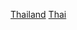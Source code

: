 {{Portal|泰國|體育運動}}
{{Year by category
|m=2
|c=0
|d=0
|y=9
|cat=泰國體育
|sortkey=體育
|parent= 各年份泰國體育
|subcat=2009年泰國
}}
[[Category:2009年各國體育|Thailand]]
[[Category:2009年亞洲體育|Thai]]